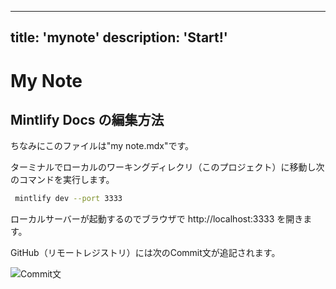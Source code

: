 
---
title: 'mynote'
description: 'Start!'
---

# My Note

## Mintlify Docs の編集方法

ちなみにこのファイルは"my note.mdx"です。

ターミナルでローカルのワーキングディレクリ（このプロジェクト）に移動し次のコマンドを実行します。

```bash
 mintlify dev --port 3333
```

ローカルサーバーが起動するのでブラウザで http://localhost:3333 を開きます。

GitHub（リモートレジストリ）には次のCommit文が追記されます。

![](images/IMGSS_ex_mintlify_web_editor.jpg "Commit文")